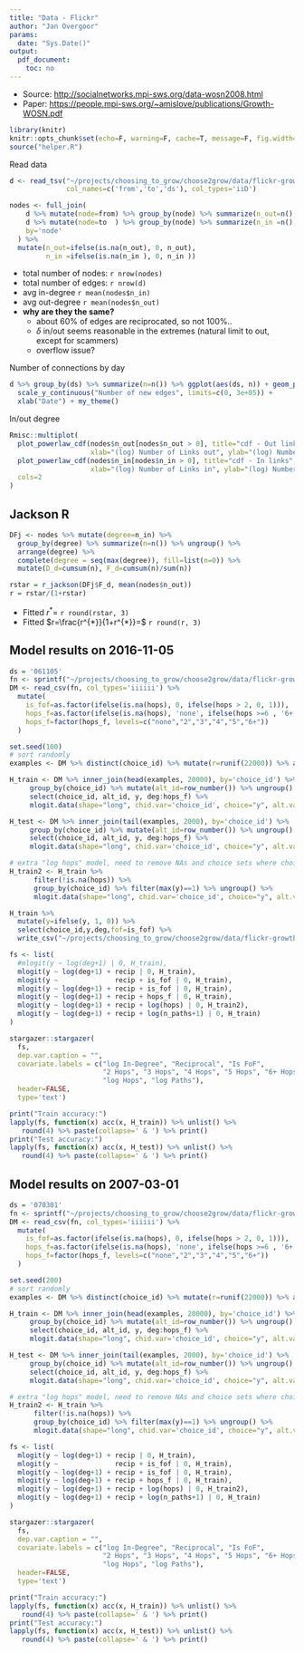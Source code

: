 ```yaml
---
title: "Data - Flickr"
author: "Jan Overgoor"
params:
  date: "Sys.Date()"
output:
  pdf_document:
    toc: no
---
```


* Source: [http://socialnetworks.mpi-sws.org/data-wosn2008.html](http://socialnetworks.mpi-sws.org/data-wosn2008.html)
* Paper:  [https://people.mpi-sws.org/~amislove/publications/Growth-WOSN.pdf](https://people.mpi-sws.org/~amislove/publications/Growth-WOSN.pdf)


```r
library(knitr)
knitr::opts_chunk$set(echo=F, warning=F, cache=T, message=F, fig.width=6, fig.height=2.5)
source("helper.R")
```

Read data

```r
d <- read_tsv("~/projects/choosing_to_grow/choose2grow/data/flickr-growth.txt.gz",
              col_names=c('from','to','ds'), col_types='iiD')

nodes <- full_join(
    d %>% mutate(node=from) %>% group_by(node) %>% summarize(n_out=n(), first_out=min(ds)),
    d %>% mutate(node=to  ) %>% group_by(node) %>% summarize(n_in =n(), first_in =max(ds)),
    by='node'
  ) %>%
  mutate(n_out=ifelse(is.na(n_out), 0, n_out),
         n_in =ifelse(is.na(n_in ), 0, n_in ))
```

* total number of nodes: `r nrow(nodes)`
* total number of edges: `r nrow(d)`
* avg in-degree `r mean(nodes$n_in)`
* avg out-degree `r mean(nodes$n_out)`
* **why are they the same?**
    - about 60% of edges are reciprocated, so not 100%..
    - $\delta$ in/out seems reasonable in the extremes (natural limit to out, except for scammers)
    - overflow issue?

Number of connections by day

```r
d %>% group_by(ds) %>% summarize(n=n()) %>% ggplot(aes(ds, n)) + geom_point() +
  scale_y_continuous("Number of new edges", limits=c(0, 3e+05)) +
  xlab("Date") + my_theme()
```

In/out degree

```r
Rmisc::multiplot(
  plot_powerlaw_cdf(nodes$n_out[nodes$n_out > 0], title="cdf - Out links",
                    xlab="(log) Number of Links out", ylab="(log) Number of Accounts"),
  plot_powerlaw_cdf(nodes$n_in[nodes$n_in > 0], title="cdf - In links",
                    xlab="(log) Number of Links in", ylab="(log) Number of Accounts"),
  cols=2
)
```


## Jackson R

```r
DFj <- nodes %>% mutate(degree=n_in) %>%
  group_by(degree) %>% summarize(n=n()) %>% ungroup() %>%
  arrange(degree) %>%
  complete(degree = seq(max(degree)), fill=list(n=0)) %>%
  mutate(D_d=cumsum(n), F_d=cumsum(n)/sum(n))

rstar = r_jackson(DFj$F_d, mean(nodes$n_out))
r = rstar/(1+rstar)
```

* Fitted $r^{*}=$ `r round(rstar, 3)`
* Fitted $r=\frac{r^{*}}{1+r^{*}}=$ `r round(r, 3)`


## Model results on 2016-11-05

```r
ds = '061105'
fn <- sprintf("~/projects/choosing_to_grow/choose2grow/data/flickr-growth_choices_%s.csv", ds)
DM <- read_csv(fn, col_types='iiiiii') %>%
  mutate(
    is_fof=as.factor(ifelse(is.na(hops), 0, ifelse(hops > 2, 0, 1))),
    hops_f=as.factor(ifelse(is.na(hops), 'none', ifelse(hops >=6 , '6+', as.character(hops)))),
    hops_f=factor(hops_f, levels=c("none","2","3","4","5","6+"))
  )
```

```r
set.seed(100)
# sort randomly
examples <- DM %>% distinct(choice_id) %>% mutate(r=runif(22000)) %>% arrange(r)

H_train <- DM %>% inner_join(head(examples, 20000), by='choice_id') %>%
     group_by(choice_id) %>% mutate(alt_id=row_number()) %>% ungroup() %>%
     select(choice_id, alt_id, y, deg:hops_f) %>%
     mlogit.data(shape="long", chid.var='choice_id', choice="y", alt.var='alt_id')

H_test <- DM %>% inner_join(tail(examples, 2000), by='choice_id') %>%
     group_by(choice_id) %>% mutate(alt_id=row_number()) %>% ungroup() %>%
     select(choice_id, alt_id, y, deg:hops_f) %>%
     mlogit.data(shape="long", chid.var='choice_id', choice="y", alt.var='alt_id')

# extra "log hops" model, need to remove NAs and choice sets where choice was NA
H_train2 <- H_train %>% 
      filter(!is.na(hops)) %>%
      group_by(choice_id) %>% filter(max(y)==1) %>% ungroup() %>%
      mlogit.data(shape="long", chid.var='choice_id', choice="y", alt.var='alt_id')
```

```r
H_train %>%
  mutate(y=ifelse(y, 1, 0)) %>%
  select(choice_id,y,deg,fof=is_fof) %>%
  write_csv("~/projects/choosing_to_grow/choose2grow/data/flickr-growth_choices_py.csv")
```

```r
fs <- list(
  #mlogit(y ~ log(deg+1) | 0, H_train),
  mlogit(y ~ log(deg+1) + recip | 0, H_train),
  mlogit(y ~              recip + is_fof | 0, H_train),
  mlogit(y ~ log(deg+1) + recip + is_fof | 0, H_train),
  mlogit(y ~ log(deg+1) + recip + hops_f | 0, H_train),
  mlogit(y ~ log(deg+1) + recip + log(hops) | 0, H_train2),
  mlogit(y ~ log(deg+1) + recip + log(n_paths+1) | 0, H_train)
)
```

```r
stargazer::stargazer(
  fs,
  dep.var.caption = "",
  covariate.labels = c("log In-Degree", "Reciprocal", "Is FoF",
                       "2 Hops", "3 Hops", "4 Hops", "5 Hops", "6+ Hops",
                       "log Hops", "log Paths"),
  header=FALSE, 
  type='text')
```

```r
print("Train accuracy:")
lapply(fs, function(x) acc(x, H_train)) %>% unlist() %>%
   round(4) %>% paste(collapse=' & ') %>% print()
print("Test accuracy:")
lapply(fs, function(x) acc(x, H_test)) %>% unlist() %>%
   round(4) %>% paste(collapse=' & ') %>% print()
```

\newpage
## Model results on 2007-03-01

```r
ds = '070301'
fn <- sprintf("~/projects/choosing_to_grow/choose2grow/data/flickr-growth_choices_%s.csv", ds)
DM <- read_csv(fn, col_types='iiiiii') %>%
  mutate(
    is_fof=as.factor(ifelse(is.na(hops), 0, ifelse(hops > 2, 0, 1))),
    hops_f=as.factor(ifelse(is.na(hops), 'none', ifelse(hops >=6 , '6+', as.character(hops)))),
    hops_f=factor(hops_f, levels=c("none","2","3","4","5","6+"))
  )
```

```r
set.seed(200)
# sort randomly
examples <- DM %>% distinct(choice_id) %>% mutate(r=runif(22000)) %>% arrange(r)

H_train <- DM %>% inner_join(head(examples, 20000), by='choice_id') %>%
     group_by(choice_id) %>% mutate(alt_id=row_number()) %>% ungroup() %>%
     select(choice_id, alt_id, y, deg:hops_f) %>%
     mlogit.data(shape="long", chid.var='choice_id', choice="y", alt.var='alt_id')

H_test <- DM %>% inner_join(tail(examples, 2000), by='choice_id') %>%
     group_by(choice_id) %>% mutate(alt_id=row_number()) %>% ungroup() %>%
     select(choice_id, alt_id, y, deg:hops_f) %>%
     mlogit.data(shape="long", chid.var='choice_id', choice="y", alt.var='alt_id')

# extra "log hops" model, need to remove NAs and choice sets where choice was NA
H_train2 <- H_train %>% 
      filter(!is.na(hops)) %>%
      group_by(choice_id) %>% filter(max(y)==1) %>% ungroup() %>%
      mlogit.data(shape="long", chid.var='choice_id', choice="y", alt.var='alt_id')
```

```r
fs <- list(
  mlogit(y ~ log(deg+1) + recip | 0, H_train),
  mlogit(y ~              recip + is_fof | 0, H_train),
  mlogit(y ~ log(deg+1) + recip + is_fof | 0, H_train),
  mlogit(y ~ log(deg+1) + recip + hops_f | 0, H_train),
  mlogit(y ~ log(deg+1) + recip + log(hops) | 0, H_train2),
  mlogit(y ~ log(deg+1) + recip + log(n_paths+1) | 0, H_train)
)
```

```r
stargazer::stargazer(
  fs,
  dep.var.caption = "",
  covariate.labels = c("log In-Degree", "Reciprocal", "Is FoF",
                       "2 Hops", "3 Hops", "4 Hops", "5 Hops", "6+ Hops",
                       "log Hops", "log Paths"),
  header=FALSE, 
  type='text')
```

```r
print("Train accuracy:")
lapply(fs, function(x) acc(x, H_train)) %>% unlist() %>%
   round(4) %>% paste(collapse=' & ') %>% print()
print("Test accuracy:")
lapply(fs, function(x) acc(x, H_test)) %>% unlist() %>%
   round(4) %>% paste(collapse=' & ') %>% print()
```
